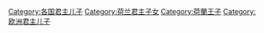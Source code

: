 [[Category:各国君主儿子|Category:各国君主儿子]]
[[Category:荷兰君主子女|Category:荷兰君主子女]]
[[Category:荷蘭王子|Category:荷蘭王子]]
[[Category:欧洲君主儿子|Category:欧洲君主儿子]]